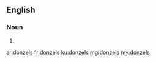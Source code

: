 ==English==

===Noun===
{{head|en}}

# {{plural of|donzel}}

[[ar:donzels]]
[[fr:donzels]]
[[ku:donzels]]
[[mg:donzels]]
[[my:donzels]]